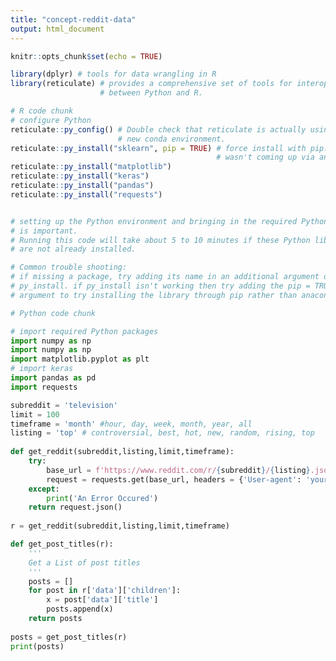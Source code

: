 ```yaml
---
title: "concept-reddit-data"
output: html_document
---
```


```r
knitr::opts_chunk$set(echo = TRUE)
```


```r
library(dplyr) # tools for data wrangling in R
library(reticulate) # provides a comprehensive set of tools for interoperability 
                    # between Python and R.
```
```r
# R code chunk
# configure Python
reticulate::py_config() # Double check that reticulate is actually using a 
                        # new conda environment.
reticulate::py_install("sklearn", pip = TRUE) # force install with pip. sklearn
                                              # wasn't coming up via anaconda.
reticulate::py_install("matplotlib")
reticulate::py_install("keras")
reticulate::py_install("pandas")
reticulate::py_install("requests")


# setting up the Python environment and bringing in the required Python packages 
# is important.
# Running this code will take about 5 to 10 minutes if these Python libraries
# are not already installed.

# Common trouble shooting:
# if missing a package, try adding its name in an additional argument of 
# py_install. if py_install isn't working then try adding the pip = TRUE
# argument to try installing the library through pip rather than anaconda.
```


```python
# Python code chunk

# import required Python packages
import numpy as np
import numpy as np
import matplotlib.pyplot as plt
# import keras
import pandas as pd
import requests

```


```python


 
subreddit = 'television'
limit = 100
timeframe = 'month' #hour, day, week, month, year, all
listing = 'top' # controversial, best, hot, new, random, rising, top
 
def get_reddit(subreddit,listing,limit,timeframe):
    try:
        base_url = f'https://www.reddit.com/r/{subreddit}/{listing}.json?limit={limit}&t={timeframe}'
        request = requests.get(base_url, headers = {'User-agent': 'yourbot'})
    except:
        print('An Error Occured')
    return request.json()
 
r = get_reddit(subreddit,listing,limit,timeframe)

```

```python

def get_post_titles(r):
    '''
    Get a List of post titles
    '''
    posts = []
    for post in r['data']['children']:
        x = post['data']['title']
        posts.append(x)
    return posts
 
posts = get_post_titles(r)
print(posts)

```